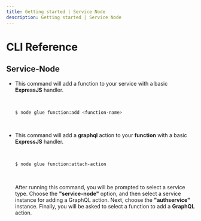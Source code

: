 ```yaml
---
title: Getting started | Service Node
description: Getting started | Service Node
---
```



<Meta title="Service Node Plugin/CLI Reference" />

# CLI Reference

## Service-Node

  * This command will add a function to your service with a basic **ExpressJS** handler.

    <br/>

    ```bash
    $ node glue function:add <function-name>
    ```

    <br/>
    

  * This command will add a **graphql** action to your **function** with a basic **ExpressJS** handler.

    <br/>

    ```bash
    $ node glue function:attach-action
    ```

    <br/>

    After running this command, you will be prompted to select a service type. Choose the **"service-node"** option, and then select a service instance for adding a GraphQL action. Next, choose the **"authservice"** instance. Finally, you will be asked to select a function to add a **GraphQL** action.
